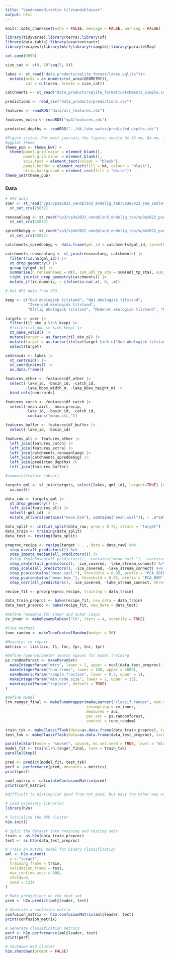 ```yaml
---
title: "Vandrammedirektiv tilstandsklasser"
output: html
---
```




```r

knitr::opts_chunk$set(echo = FALSE, message = FALSE, warning = FALSE)

library(tidyverse);library(terra);library(sf)
library(data.table);library(exactextractr)
library(recipes);library(mlr);library(rsample);library(parallelMap)

set.seed(9999)

size_cat <- c(0, 10^seq(3, 8))

lakes <- st_read("data_products/sqlite_format/lakes.sqlite")|> 
  mutate(area = as.numeric(st_area(GEOMETRY)),
         cat = cut(area, breaks = size_cat))

catchments <- st_read("data_products/sqlite_format/catchments_simple.sqlite")

predictions <- read_csv("data_products/predictions.csv")

features <- readRDS("data/all_features.rds")

features_extra <- readRDS("vp3/features.rds")

predicted_depths <- readRDS("../dk_lake_water/predicted_depths.rds")

#Figure sizing. For most journals the figures should be 39 mm, 84 mm, 129 mm, or 174 mm wide and not higher than 234 mm.
#ggplot theme
theme_pub <- theme_bw() + 
  theme(panel.grid.major = element_blank(), 
        panel.grid.minor = element_blank(), 
        axis.text = element_text(colour = "black"), 
        panel.border = element_rect(fill = NA, colour = "black"),
        strip.background = element_rect(fill = "white"))
theme_set(theme_pub)
```

### Data

```r
# VP3 data
soer <- st_read("vp3/vp3e2022_vandplan3_endelig_tab/vp3e2022_soe_samlet.tab") |> 
  st_set_crs(25832) 

renseanlaeg <- st_read("vp3/vp3e2022_vandplan3_endelig_tab/vp3e2022_punkt_rens_saml.tab") |> 
  st_set_crs(25832)

spredtbebyg <- st_read("vp3/vp3e2022_vandplan3_endelig_tab/vp3e2022_punkt_spredt_saml.tab") |> 
  st_set_crs(25832)
```


```r
catchments_spredbebyg <- data.frame(gml_id = catchments$gml_id, spredtbebyg = lengths(st_intersects(catchments, spredtbebyg)))

catchments_renseanlaeg <- st_join(renseanlaeg, catchments) |> 
  filter(!is.na(gml_id)) |> 
  st_drop_geometry() |> 
  group_by(gml_id) |> 
  summarise(n_renseanlaeg = n(), sum_udl_tp_sta = sum(udl_tp_sta), sum_udl_tp_ba = sum(udl_tp_ba)) |> 
  right_join(st_drop_geometry(catchments)) |> 
  mutate_if(is.numeric, ~ ifelse(is.na(.x), 0, .x))
```


```r
# Get WFS data from VP3

keep <- c("God økologisk tilstand", "Høj økologisk tilstand", 
          "Ikke-god økologisk tilstand", 
          "Dårlig økologisk tilstand", "Moderat økologisk tilstand", "Ringe økologisk tilstand")

targets <- soer |> 
  filter(til_oko_p %in% keep) |> 
  #filter(til_oko_sm %in% keep) |> 
  st_make_valid() |> 
  mutate(target = as.factor(til_oko_p)) |> 
  mutate(target = as.factor(ifelse(target %in% c("God økologisk tilstand", "Høj økologisk tilstand"), "good", "not good"))) |> 
  select(target)
```

```r
centroids <- lakes |> 
  st_centroid() |> 
  st_coordinates() |> 
  as.data.frame()

features_other <- features$df_other |> 
  select(-lake_id, -basin_id, -catch_id,
         -lake_bbox_width_m, -lake_bbox_height_m) |> 
  bind_cols(centroids)

features_catch <- features$df_catch |> 
  select(-mean.airt, -mean.precip, 
         -lake_id, -basin_id, -catch_id,
         -contains("mean.clc_"))

features_buffer <- features$df_buffer |> 
  select(-lake_id, -basin_id)

features_all <- features_other |> 
  left_join(features_catch) |> 
  left_join(features_extra) |> 
  left_join(catchments_renseanlaeg) |> 
  left_join(catchments_spredbebyg) |> 
  left_join(predicted_depths) |> 
  left_join(features_buffer)

#summary(feature_subset)
```

```r
targets_gml <- st_join(targets, select(lakes, gml_id), largest=TRUE) |> 
  na.omit()

data_raw <- targets_gml |> 
  st_drop_geometry() |> 
  left_join(features_all) |> 
  select(-gml_id) |> 
  mutate_at(vars(contains("mean.bsm"), contains("mean.soil")), ~ .x*catch_area_m2)
```

```r

data_split <- initial_split(data_raw, prop = 0.75, strata = "target")
data_train <- training(data_split)
data_test <- testing(data_split)

preproc_recipe <- recipe(target ~ . , data = data_raw) %>% 
  step_nzv(all_predictors()) %>% 
  step_impute_median(all_predictors()) |> 
  #step_YeoJohnson(all_predictors(), -contains("mean.soil_"), -contains("mean.bsm_"), -ice_covered, -lake_stream_connect) %>% 
  step_center(all_predictors(), -ice_covered, -lake_stream_connect) %>% 
  step_scale(all_predictors(), -ice_covered, -lake_stream_connect) %>% 
  step_pca(contains("mean.soil_"), threshold = 0.95, prefix = "PCA_SOIL") |> 
  step_pca(contains("mean.bsm_"), threshold = 0.95, prefix = "PCA_BSM") |> 
  step_corr(all_predictors(), -ice_covered, -lake_stream_connect, threshold = 0.8, method = "spearman")

recipe_fit <- prep(preproc_recipe, training = data_train)

data_train_preproc <- bake(recipe_fit, new_data = data_train)
data_test_preproc <- bake(recipe_fit, new_data = data_test)

```


```r

#Define resample for inner and outer loops
cv_inner <- makeResampleDesc("CV", iters = 4, stratify = TRUE)

#Tune methods
tune_random <- makeTuneControlRandom(budget = 50)

#Measures to report
metrics <- list(acc, f1, fnr, fpr, tnr, tpr)

#Define hyperparameter search spaces for model training
ps.randomforest <- makeParamSet(
  makeIntegerParam("mtry", lower = 2, upper = ncol(data_test_preproc)-1), 
  makeIntegerParam("num.trees", lower = 100, upper = 3000),
  makeNumericParam("sample.fraction", lower = 0.2, upper = 1),
  makeIntegerParam("min.node.size", lower = 1, upper = 15),
  makeLogicalParam("replace", default = TRUE)
)

#Define model
lrn.ranger_final <- makeTuneWrapper(makeLearner("classif.ranger", num.threads=4, predict.type = "prob"), 
                                    resampling = cv_inner, 
                                    measures = auc,
                                    par.set = ps.randomforest,
                                    control = tune_random) 

train_tsk <- makeClassifTask(data=as.data.frame(data_train_preproc), target="target")
test_tsk <- makeClassifTask(data=as.data.frame(data_test_preproc), target="target")

```

```r
parallelStart(mode = "socket", cpus=4, mc.set.seed = TRUE, level = "mlr.tuneParams")
model_fit <- train(lrn.ranger_final, task = train_tsk)
parallelStop()
```


```r
pred <- predict(model_fit, test_tsk)
perf <- performance(pred, measures = metrics)
print(perf)

conf_matrix <- calculateConfusionMatrix(pred)
print(conf_matrix)

#difficult to distinguish good from not good, but easy the other way around
```




```r
# Load necessary libraries
library(h2o)

# Initialize the H2O cluster
h2o.init()

# Split the dataset into training and testing sets
train <- as.h2o(data_train_preproc)
test <- as.h2o(data_test_preproc)
```

```r

# Train an AutoML model for binary classification
aml <- h2o.automl(
  y = "target",
  training_frame = train,
  validation_frame = test,
  max_runtime_secs = 600,
  nfolds=5,
  seed = 1234
)

```

```r
# Make predictions on the test set
pred <- h2o.predict(aml@leader, test)

# Generate a confusion matrix
confusion_matrix <- h2o.confusionMatrix(aml@leader, test)
print(confusion_matrix)

# Generate classification metrics
perf <- h2o.performance(aml@leader, test)
print(perf)


```

```r
# Shutdown H2O cluster
h2o.shutdown(prompt = FALSE)
```

